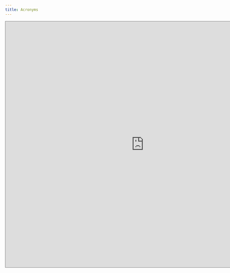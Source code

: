 ```yaml
---
title: Acronyms
---
```


<iframe src="https://docs.google.com/spreadsheets/d/13DC82zJFq2FKEMxF2VMoNN5ZW96NrO6J/edit?gid=1374737484#gid=1374737484" style="border:solid 1px #777" width="900" height="800" frameborder="0" scrolling="no">